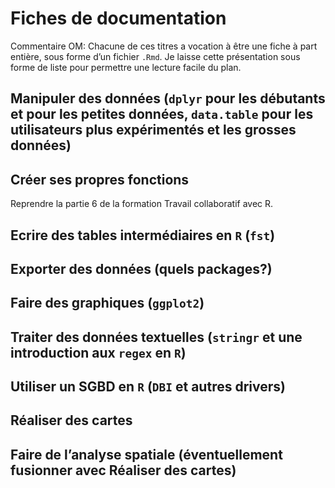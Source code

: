 # Fiches de documentation

Commentaire OM: Chacune de ces titres a vocation à être une fiche à part entière, sous forme d'un fichier `.Rmd`. Je laisse cette présentation sous forme de liste pour permettre une lecture facile du plan.

## Manipuler des données (`dplyr` pour les débutants et pour les petites données, `data.table` pour les utilisateurs plus expérimentés et les grosses données)

## Créer ses propres fonctions

Reprendre la partie 6 de la formation Travail collaboratif avec R.

## Ecrire des tables intermédiaires en `R` (`fst`)

## Exporter des données (quels packages?)

## Faire des graphiques (`ggplot2`)

## Traiter des données textuelles (`stringr` et une introduction aux `regex` en `R`)

## Utiliser un SGBD en `R` (`DBI` et autres drivers)

## Réaliser des cartes

## Faire de l'analyse spatiale (éventuellement fusionner avec Réaliser des cartes)

